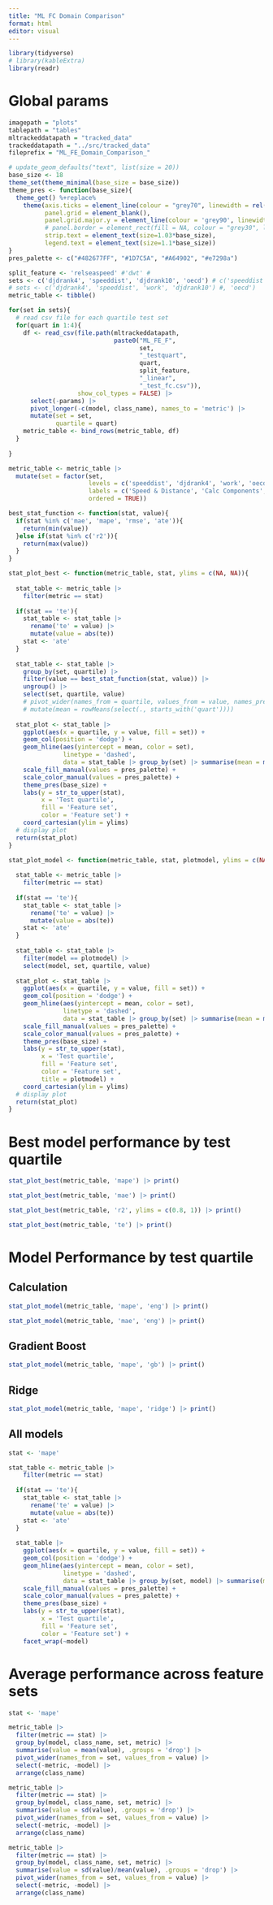 ```yaml
---
title: "ML FC Domain Comparison"
format: html
editor: visual
---
```


```r
library(tidyverse)
# library(kableExtra)
library(readr)
```

# Global params

```r
imagepath = "plots"
tablepath = "tables"
mltrackeddatapath = "tracked_data"
trackeddatapath = "../src/tracked_data"
fileprefix = "ML_FE_Domain_Comparison_"

# update_geom_defaults("text", list(size = 20))
base_size <- 18
theme_set(theme_minimal(base_size = base_size))
theme_pres <- function(base_size){
  theme_get() %+replace%
    theme(axis.ticks = element_line(colour = "grey70", linewidth = rel(0.5)),
          panel.grid = element_blank(),
          panel.grid.major.y = element_line(colour = 'grey90', linewidth = rel(0.5)),
          # panel.border = element_rect(fill = NA, colour = "grey30", linewidth = rel(0.8)),
          strip.text = element_text(size=1.03*base_size),
          legend.text = element_text(size=1.1*base_size))
}
pres_palette <- c("#482677FF", "#1D7C5A", "#A64902", "#e7298a")
```

```r
split_feature <- 'relseaspeed' #'dwt' #
sets <- c('djdrank4', 'speeddist', 'djdrank10', 'oecd') # c('speeddist') #
# sets <- c('djdrank4', 'speeddist', 'work', 'djdrank10') #, 'oecd')
metric_table <- tibble()

for(set in sets){
  # read csv file for each quartile test set
  for(quart in 1:4){
    df <- read_csv(file.path(mltrackeddatapath,
                             paste0("ML_FE_F",
                                    set,
                                    "_testquart",
                                    quart,
                                    split_feature,
                                    "_linear",
                                    "_test_fc.csv")),
                   show_col_types = FALSE) |> 
      select(-params) |> 
      pivot_longer(-c(model, class_name), names_to = 'metric') |> 
      mutate(set = set,
             quartile = quart)
    metric_table <- bind_rows(metric_table, df)
  }
  
}

metric_table <- metric_table |> 
  mutate(set = factor(set,
                      levels = c('speeddist', 'djdrank4', 'work', 'oecd', 'djdrank10'),
                      labels = c('Speed & Distance', 'Calc Components', 'Work', 'OECD', 'Preferred'),
                      ordered = TRUE))
```

```r
best_stat_function <- function(stat, value){
  if(stat %in% c('mae', 'mape', 'rmse', 'ate')){
    return(min(value))
  }else if(stat %in% c('r2')){
    return(max(value))
  }
}
```

```r
stat_plot_best <- function(metric_table, stat, ylims = c(NA, NA)){
  
  stat_table <- metric_table |> 
    filter(metric == stat)
  
  if(stat == 'te'){
    stat_table <- stat_table |>
      rename('te' = value) |>
      mutate(value = abs(te))
    stat <- 'ate'
  }
  
  stat_table <- stat_table |>
    group_by(set, quartile) |> 
    filter(value == best_stat_function(stat, value)) |> 
    ungroup() |> 
    select(set, quartile, value) 
    # pivot_wider(names_from = quartile, values_from = value, names_prefix = 'quart') %>%
    # mutate(mean = rowMeans(select(., starts_with('quart'))))
    
  stat_plot <- stat_table |> 
    ggplot(aes(x = quartile, y = value, fill = set)) +
    geom_col(position = 'dodge') +
    geom_hline(aes(yintercept = mean, color = set),
               linetype = 'dashed',
               data = stat_table |> group_by(set) |> summarise(mean = mean(value))) +
    scale_fill_manual(values = pres_palette) +
    scale_color_manual(values = pres_palette) +
    theme_pres(base_size) +
    labs(y = str_to_upper(stat),
         x = 'Test quartile',
         fill = 'Feature set',
         color = 'Feature set') +
    coord_cartesian(ylim = ylims)
  # display plot
  return(stat_plot)
}
```

```r
stat_plot_model <- function(metric_table, stat, plotmodel, ylims = c(NA, NA)){
  
  stat_table <- metric_table |> 
    filter(metric == stat)
    
  if(stat == 'te'){
    stat_table <- stat_table |>
      rename('te' = value) |>
      mutate(value = abs(te))
    stat <- 'ate'
  }
  
  stat_table <- stat_table |>
    filter(model == plotmodel) |>  
    select(model, set, quartile, value)
    
  stat_plot <- stat_table |> 
    ggplot(aes(x = quartile, y = value, fill = set)) +
    geom_col(position = 'dodge') +
    geom_hline(aes(yintercept = mean, color = set),
               linetype = 'dashed',
               data = stat_table |> group_by(set) |> summarise(mean = mean(value))) +
    scale_fill_manual(values = pres_palette) +
    scale_color_manual(values = pres_palette) +
    theme_pres(base_size) +
    labs(y = str_to_upper(stat),
         x = 'Test quartile',
         fill = 'Feature set',
         color = 'Feature set',
         title = plotmodel) +
    coord_cartesian(ylim = ylims)
  # display plot
  return(stat_plot)
}
```

# Best model performance by test quartile

```r
stat_plot_best(metric_table, 'mape') |> print()
```

```r
stat_plot_best(metric_table, 'mae') |> print()
```

```r
stat_plot_best(metric_table, 'r2', ylims = c(0.8, 1)) |> print()
```

```r
stat_plot_best(metric_table, 'te') |> print()
```

# Model Performance by test quartile

## Calculation

```r
stat_plot_model(metric_table, 'mape', 'eng') |> print()
```

```r
stat_plot_model(metric_table, 'mae', 'eng') |> print()
```

## Gradient Boost

```r
stat_plot_model(metric_table, 'mape', 'gb') |> print()
```

## Ridge

```r
stat_plot_model(metric_table, 'mape', 'ridge') |> print()
```

## All models

```r
stat <- 'mape'

stat_table <- metric_table |> 
    filter(metric == stat)
    
  if(stat == 'te'){
    stat_table <- stat_table |>
      rename('te' = value) |>
      mutate(value = abs(te))
    stat <- 'ate'
  }
  
  stat_table |> 
    ggplot(aes(x = quartile, y = value, fill = set)) +
    geom_col(position = 'dodge') +
    geom_hline(aes(yintercept = mean, color = set),
               linetype = 'dashed',
               data = stat_table |> group_by(set, model) |> summarise(mean = mean(value), .groups = 'drop')) +
    scale_fill_manual(values = pres_palette) +
    scale_color_manual(values = pres_palette) +
    theme_pres(base_size) +
    labs(y = str_to_upper(stat),
         x = 'Test quartile',
         fill = 'Feature set',
         color = 'Feature set') +
    facet_wrap(~model)
```

# Average performance across feature sets

```r
stat <- 'mape'

metric_table |> 
  filter(metric == stat) |> 
  group_by(model, class_name, set, metric) |> 
  summarise(value = mean(value), .groups = 'drop') |> 
  pivot_wider(names_from = set, values_from = value) |>
  select(-metric, -model) |> 
  arrange(class_name)

metric_table |> 
  filter(metric == stat) |> 
  group_by(model, class_name, set, metric) |> 
  summarise(value = sd(value), .groups = 'drop') |> 
  pivot_wider(names_from = set, values_from = value) |>
  select(-metric, -model) |> 
  arrange(class_name)

metric_table |> 
  filter(metric == stat) |> 
  group_by(model, class_name, set, metric) |> 
  summarise(value = sd(value)/mean(value), .groups = 'drop') |> 
  pivot_wider(names_from = set, values_from = value) |>
  select(-metric, -model) |> 
  arrange(class_name)
```
